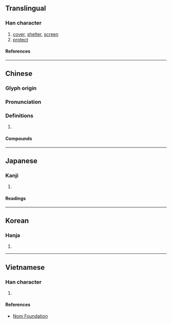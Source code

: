 {{character info}}
==Translingual==

===Han character===
{{Han char|rn=50|rad=巾|as=14|sn=17|four=44232|canj=LBTBO|ids=⿰巾蒙}}

# [[cover]], [[shelter]], [[screen]]
# [[protect]]

====References====
{{Han ref|kx=0337.200|dkj=09122|dj=0644.250|hdz=10755.130|uh=5E6A}}

----

==Chinese==
{{zh-forms}}

===Glyph origin===
{{Han etym}}

===Pronunciation===
{{zh-pron
|m=méng
|c=mung4
|h=pfs=miâng
|mc=y
|oc=y
|cat=
}}

===Definitions===
{{zh-hanzi}}

# {{rfdef|zh}}

====Compounds====
{{zh-der|幪幪|帡幪}}

----

==Japanese==

===Kanji===
{{ja-kanji|grade=|rs=巾14}}

# {{rfdef|ja|sort=巾14}}

====Readings====
{{ja-readings
|on=ぼう, む, もう
|kun=ふくさ
}}

----

==Korean==

===Hanja===
{{ko-hanja|몽}}

# {{rfdef|ko|sort=巾14}}

----

==Vietnamese==

===Han character===
{{vi-readings|rs=巾14|reading=[[mùng]], [[màn]], [[móng]]}}

# {{rfdef|vi|sort=巾14}}

====References====
* [http://nomfoundation.org/common/nom_details.php?codepoint=5e6a Nom Foundation]